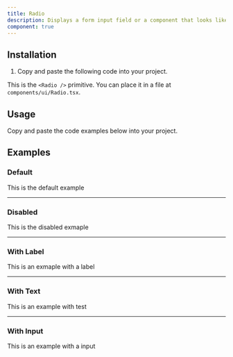 ```yaml
---
title: Radio
description: Displays a form input field or a component that looks like an input field.
component: true
---
```


## Installation

1. Copy and paste the following code into your project.

This is the `<Radio />` primitive. You can place it in a file at `components/ui/Radio.tsx`.

## Usage

Copy and paste the code examples below into your project.

<ComponentSource src="/components/ui/Radio.tsx" />

## Examples

### Default

This is the default example

---

### Disabled

This is the disabled exmaple

---

### With Label

This is an exmaple with a label

---

### With Text

This is an example with test

---

### With Input

This is an example with a input
